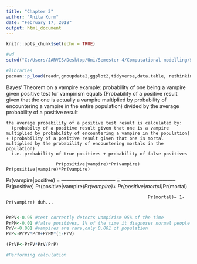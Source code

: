 ```yaml
---
title: "Chapter 3"
author: "Anita Kurm"
date: "February 17, 2018"
output: html_document
---
```


```r
knitr::opts_chunk$set(echo = TRUE)

#wd
setwd("C:/Users/JARVIS/Desktop/Uni/Semester 4/Computational modelling/Statistical-Rethinking")

#libraries
pacman::p_load(readr,groupdata2,ggplot2,tidyverse,data.table, rethinking)
```

Bayes' Theorem on a vampire example: 
  probability of one being a vampire given positive test for vampirism equals (Probability of a positive result given that the one is actually a vampire multiplied by probability of encountering a vampire in the entire population) divided by the average probability of a positive result  

    the average probability of a positive test result is calculated by:
      (probabilty of a positive result given that one is a vampire multiplied by probability of encountering a vampire in the population) + (probability of a positive result given that one is mortal multiplied by the probability of encountering mortals in the population)
      i.e. probability of true positives + probability of false positives

                       Pr(positive|vampire)*Pr(vampire)    Pr(positive|vampire)*Pr(vampire)
Pr(vampire|positive) = -------------------------------- = -------------------------------- 
                               Pr(positive)               Pr(positive|vampire)*Pr(vampire)+ 
                                                          Pr(positive|mortal)*Pr(mortal)
                                                          
                                                          Pr(mortal)= 1-Pr(vampire) duh... 
                                                          
```r
PrPV<-0.95 #test correctly detects vampirism 95% of the time
PrPM<-0.01 #false positives, 1% of the time it diagnoses normal people with vampirism
PrV<-0.001 #vampires are rare,only 0.001 of population
PrP<-PrPV*PrV+PrPM*(1-PrV)

(PrVP<-PrPV*PrV/PrP)
```

```r
#Performing calculation
```

